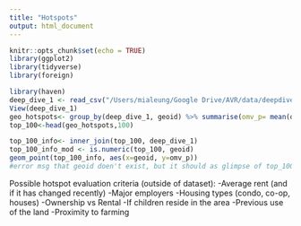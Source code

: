 ```yaml
---
title: "Hotspots"
output: html_document
---
```


```r
knitr::opts_chunk$set(echo = TRUE)
library(ggplot2)
library(tidyverse)
library(foreign)
```


```r
library(haven)
deep_dive_1 <- read_csv("/Users/mialeung/Google Drive/AVR/data/deepdive_v1.csv") 
View(deep_dive_1)
geo_hotspots<- group_by(deep_dive_1, geoid) %>% summarise(omv_p= mean(omv_p))%>% arrange(desc(omv_p))
top_100<-head(geo_hotspots,100)

top_100_info<- inner_join(top_100, deep_dive_1) 
top_100_info_mod <- is.numeric(top_100, geoid)
geom_point(top_100_info, aes(x=geoid, y=omv_p))
#error msg that geoid doen't exist, but it should as glimpse of top_100 shows it as a chr and I tried to convert it to a num for geom_point viz 


```


Possible hotspot evaluation criteria (outside of dataset):
-Average rent (and if it has changed recently)
-Major employers
-Housing types (condo, co-op, houses)
-Ownership vs Rental
-If children reside in the area 
-Previous use of the land 
-Proximity to farming
